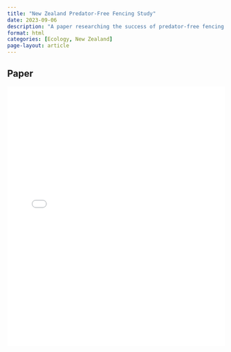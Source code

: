 ```yaml
---
title: "New Zealand Predator-Free Fencing Study"
date: 2023-09-06
description: "A paper researching the success of predator-free fencing in New Zealand, using transect sampling and observations of tui, tieke, and blackbirds inside and outside of a fenced ecosanctuary called Zealandia."
format: html
categories: [Ecology, New Zealand]
page-layout: article
---
```


## Paper

<iframe src="nz-birds.pdf" width="100%" height="600px" style="border:none;">

</iframe>
